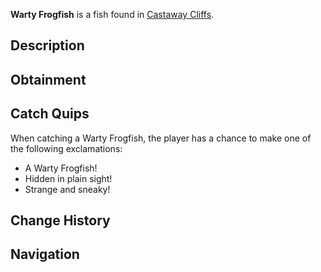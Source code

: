 {{FishInfobox
|image          = Warty Frogfish.png
|rarity         = Rare
|sea            = First Sea
|location       = [[Castaway Cliffs]]
|sublocation    = 
|sources        = Crab Cage, Fishing Rod
|radar_location = 
|prog_speed     = +10
|xp             = 400
|weather        = Foggy
|time           = Night
|season         = Autumn
|bait           = Flakes
|base_weight    = 4
|base_value     = 1000
|weight_range   = 2.7
|base_chance    = 15
|base_resil     = 30
}}
'''Warty Frogfish''' is a {{Rarity|Rare}} fish found in [[Castaway Cliffs]].

== Description ==
{{Description|A camouflaged oddity lurking among rocky outcrops.|Bestiary Entry}}

== Obtainment ==
{{Description|Lurks in waters favored by pirates.|Bestiary Hint}}
{{Fish Availability|
Castaway Cliffs
|top_rods      = 
Krampus's Rod\292993.01\378282.34;
Magma Rod\279722.09\361013.16;
Plastic Rod\278289.21\355001.42;
Leviathan's Fang Rod\250324.28\360015.96;
Free Spirit Rod\204134.66\334294.76;
Buddy Bond Rod\183622.58\300969.53;
Fast Rod\177772.48\378329.83;
Flimsy Rod\122438.41\373751.98;
Fischer's Rod\164874.15\368459.9;
Training Rod\76297.32\337269.87;
Heaven's Rod\142127.28\319223.53;
Trident Rod\201879.31\339689.55;
Ethereal Prism Rod\190107.85\212411.08;
Astralhook Rod\189932.86\208691.13;
Seraphic Rod\185264.77\217403.73;
No-Life Rod\184415.43\228295.54;
Challenger's Rod\175174.09\204974.62;
Rod Of The Forgotten Fang\173503.62\204587.92;
Blazebringer Rod\159496.75\202105.6;
Verdant Shear Rod\156924.35\262218.47;
Rod Of The Depths\156451.79\186298.4;
Rod Of The Exalted One\152491.23\193223.97;
Zeus Rod\150289.7\190761.61;
Depthseeker Rod\134344.37\178524.81;
Avalanche Rod\120918.75\161469.86;
Volcanic Rod\117088.11\150807.15;
Steady Rod\41272.4\53738.19
|recommended   = Trident Rod
}}

== Catch Quips ==
When catching a Warty Frogfish, the player has a chance to make one of the following exclamations:
* A Warty Frogfish!
* Hidden in plain sight!
* Strange and sneaky!

== Change History ==
{{Change History|{{subst:Current Version}}}}

== Navigation ==
{{Fish Navbox|Castaway Cliffs}}